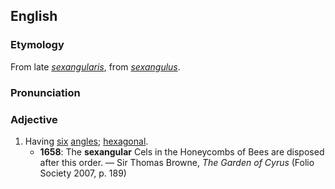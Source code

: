 ==English==
===Etymology===
From late {{L.}} ''[[sexangularis]]'', from ''[[sexangulus]]''.

===Pronunciation===
{{IPA|/sɛkˈsæŋgjʊlə/}}

===Adjective===
{{en-adj}}

# Having [[six]] [[angles]]; [[hexagonal]].
#*'''1658''': The '''sexangular''' Cels in the Honeycombs of Bees are disposed after this order. — Sir Thomas Browne, ''The Garden of Cyrus'' (Folio Society 2007, p. 189)